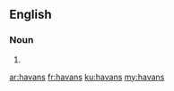 ==English==

===Noun===
{{head|en|plural}}

# {{plural of|havan|lang=en|nocat=1}}

[[ar:havans]]
[[fr:havans]]
[[ku:havans]]
[[my:havans]]